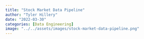 ```yaml
---
title: "Stock Market Data Pipeline"
author: "Tyler Hillery"
date: "2022-03-30"
categories: [Data Engineering]
image: "../../assets/images/stock-market-data-pipeline.png"
---
```

